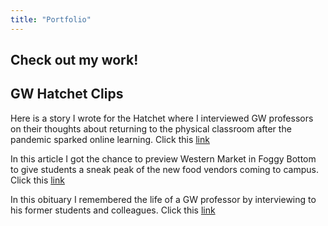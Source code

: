 ```yaml
---
title: "Portfolio"
---
```

## Check out my work!

## GW Hatchet Clips
Here is a story I wrote for the Hatchet where I interviewed GW professors on their thoughts about returning to the physical classroom after the pandemic sparked online learning. Click this [link](https://www.gwhatchet.com/2021/08/30/faculty-return-to-classrooms-after-nearly-three-semesters-of-remote-learning/)


In this article I got the chance to preview Western Market in Foggy Bottom to give students a sneak peak of the new food vendors coming to campus. Click this [link](https://www.gwhatchet.com/2021/08/30/what-to-expect-from-western-market/)

In this obituary I remembered the life of a GW professor by interviewing to his former students and colleagues. Click this [link](https://www.gwhatchet.com/2021/04/19/assistant-professor-of-health-sciences-dies-at-73-in-a-house-fire/)



